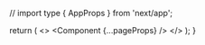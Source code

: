 // import type { AppProps } from 'next/app';

  return (
    <>
      <Head>
        <link
          rel="alternate"
          type="application/rss+xml"
          title="RSS"
          href="/feed.xml"
        />
        <link
          rel="preload"
          href="/fonts/Inter-roman.latin.var.woff2"
          as="font"
          type="font/woff2"
          crossOrigin="anonymous"
        />
      </Head>
      <PlausibleProvider domain="tiffanywhite.dev">
        <Component {...pageProps} />
      </PlausibleProvider>
    </>
  );
}

